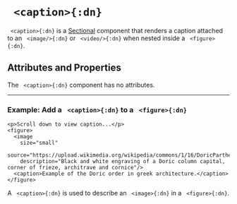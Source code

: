 


# ` <caption>{:dn}`


` <caption>{:dn}` is a [Sectional](../document_structure/essentialConcepts#component-types)
component that renders a caption attached to an 
` <image/>{:dn}` or ` <video/>{:dn}` when nested inside a ` <figure>{:dn}`.

## Attributes and Properties 
The ` <caption>{:dn}` component has no attributes.
 <PropDisplay name='caption'/>

---

### Example: Add a ` <caption>{:dn}` to a ` <figure>{:dn}`


```doenet-example
<p>Scroll down to view caption...</p>
<figure>
  <image 
    size="small" 
    source="https://upload.wikimedia.org/wikipedia/commons/1/16/DoricParthenon.jpg" 
    description="Black and white engraving of a Doric column capital, corner of frieze, architrave and cornice"/>
  <caption>Example of the Doric order in greek architecture.</caption>
</figure>
```



A ` <caption>{:dn}` is used to describe an ` <image>{:dn}` in a ` <figure>{:dn}`.



